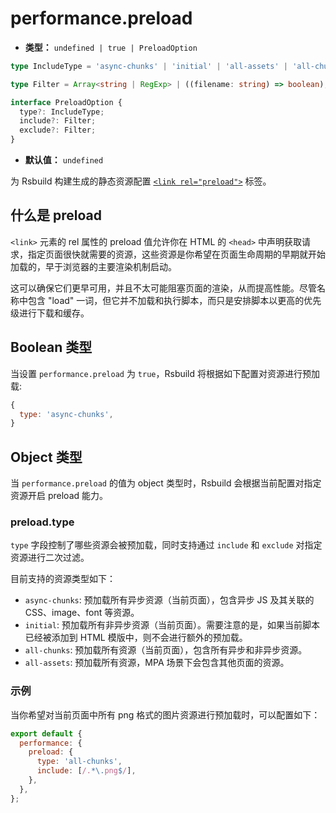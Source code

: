 # performance.preload

- **类型：** `undefined | true | PreloadOption`

```ts
type IncludeType = 'async-chunks' | 'initial' | 'all-assets' | 'all-chunks';

type Filter = Array<string | RegExp> | ((filename: string) => boolean);

interface PreloadOption {
  type?: IncludeType;
  include?: Filter;
  exclude?: Filter;
}
```

- **默认值：** `undefined`

为 Rsbuild 构建生成的静态资源配置 [`<link rel="preload">`](https://developer.mozilla.org/zh-CN/docs/Web/HTML/Attributes/rel/preload) 标签。

## 什么是 preload

`<link>` 元素的 rel 属性的 preload 值允许你在 HTML 的 `<head>` 中声明获取请求，指定页面很快就需要的资源，这些资源是你希望在页面生命周期的早期就开始加载的，早于浏览器的主要渲染机制启动。

这可以确保它们更早可用，并且不太可能阻塞页面的渲染，从而提高性能。尽管名称中包含 "load" 一词，但它并不加载和执行脚本，而只是安排脚本以更高的优先级进行下载和缓存。

## Boolean 类型

当设置 `performance.preload` 为 `true`，Rsbuild 将根据如下配置对资源进行预加载:

```js
{
  type: 'async-chunks',
}
```

## Object 类型

当 `performance.preload` 的值为 object 类型时，Rsbuild 会根据当前配置对指定资源开启 preload 能力。

### preload.type

`type` 字段控制了哪些资源会被预加载，同时支持通过 `include` 和 `exclude` 对指定资源进行二次过滤。

目前支持的资源类型如下：

- `async-chunks`: 预加载所有异步资源（当前页面），包含异步 JS 及其关联的 CSS、image、font 等资源。
- `initial`: 预加载所有非异步资源（当前页面）。需要注意的是，如果当前脚本已经被添加到 HTML 模版中，则不会进行额外的预加载。
- `all-chunks`: 预加载所有资源（当前页面），包含所有异步和非异步资源。
- `all-assets`: 预加载所有资源，MPA 场景下会包含其他页面的资源。

### 示例

当你希望对当前页面中所有 png 格式的图片资源进行预加载时，可以配置如下：

```js
export default {
  performance: {
    preload: {
      type: 'all-chunks',
      include: [/.*\.png$/],
    },
  },
};
```
